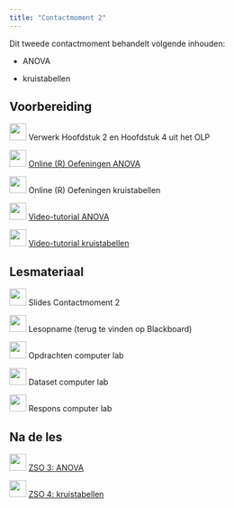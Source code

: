 ```yaml
---
title: "Contactmoment 2"
---
```


Dit tweede contactmoment behandelt volgende inhouden:

-   ANOVA

-   kruistabellen

## Voorbereiding

![](/images/icons/book.png){width="30"} Verwerk Hoofdstuk 2 en Hoofdstuk 4 uit het OLP

![](/images/icons/singletutorial.png){width="30"} [Online (R) Oefeningen ANOVA](/Zelftest_ANOVA.qmd)

![](/images/icons/singletutorial.png){width="30"} Online (R) Oefeningen kruistabellen

![](/images/icons/zz_video_camera.png){width="30"} [Video-tutorial ANOVA](https://mediasite.uantwerpen.be/Mediasite/Channel/statistiek-b-public/watch/539b5612138345569fdbbc3e6b9cc7501d)

![](/images/icons/zz_video_camera.png){width="30"} [Video-tutorial kruistabellen](https://mediasite.uantwerpen.be/Mediasite/Channel/statistiek-b-public/watch/5e842da6a5bc4368b2a1c71e54bd36201d)

## Lesmateriaal

![](/images/icons/zz_slides.png){width="30"} Slides Contactmoment 2

![](/images/icons/zz_video_camera.png){width="30"} Lesopname (terug te vinden op Blackboard)

![](/images/icons/guided-practice.png){width="30"} Opdrachten computer lab

![](/images/icons/data.png){width="30"} Dataset computer lab

![](/images/icons/worked-example.png){width="30"} Respons computer lab

## Na de les

![](/images/icons/singlelab.png){width="30"} [ZSO 3: ANOVA](/ZSO/ZSO3.qmd)

![](/images/icons/singlelab.png){width="30"} [ZSO 4: kruistabellen](/ZSO/ZSO4.qmd)
